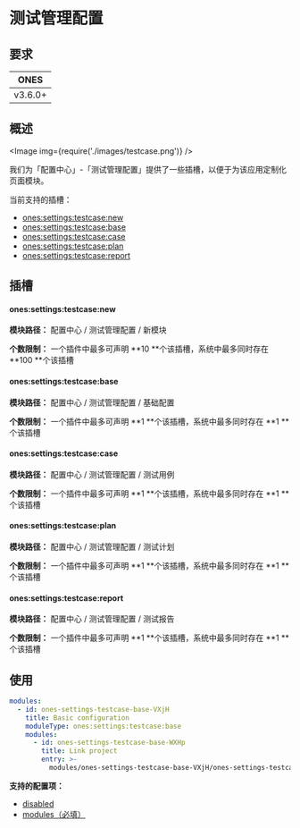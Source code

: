 
# 测试管理配置

## 要求

| **ONES** |
| :------: |
| v3.6.0+  |

## 概述

<Image img={require('./images/testcase.png')} />

我们为「配置中心」-「测试管理配置」提供了一些插槽，以便于为该应用定制化页面模块。

当前支持的插槽：

- [ones:settings:testcase:new](#onessettingstestcasenew)
- [ones:settings:testcase:base](#onessettingstestcasebase)
- [ones:settings:testcase:case](#onessettingstestcasecase)
- [ones:settings:testcase:plan](#onessettingstestcaseplan)
- [ones:settings:testcase:report](#onessettingstestcasereport)

## 插槽

#### ones:settings:testcase:new

**模块路径：** 配置中心 / 测试管理配置 / 新模块

**个数限制：** 一个插件中最多可声明 **10 **个该插槽，系统中最多同时存在 **100 **个该插槽

#### ones:settings:testcase:base

**模块路径：** 配置中心 / 测试管理配置 / 基础配置

**个数限制：** 一个插件中最多可声明 **1 **个该插槽，系统中最多同时存在 **1 **个该插槽

#### ones:settings:testcase:case

**模块路径：** 配置中心 / 测试管理配置 / 测试用例

**个数限制：** 一个插件中最多可声明 **1 **个该插槽，系统中最多同时存在 **1 **个该插槽

#### ones:settings:testcase:plan

**模块路径：** 配置中心 / 测试管理配置 / 测试计划

**个数限制：** 一个插件中最多可声明 **1 **个该插槽，系统中最多同时存在 **1 **个该插槽

#### ones:settings:testcase:report

**模块路径：** 配置中心 / 测试管理配置 / 测试报告

**个数限制：** 一个插件中最多可声明 **1 **个该插槽，系统中最多同时存在 **1 **个该插槽

## 使用

```yaml
modules:
  - id: ones-settings-testcase-base-VXjH
    title: Basic configuration
    moduleType: ones:settings:testcase:base
    modules:
      - id: ones-settings-testcase-base-WXHp
        title: Link project
        entry: >-
          modules/ones-settings-testcase-base-VXjH/ones-settings-testcase-base-WXHp/index.html
```

**支持的配置项：**

- [disabled](../../../../../reference/config/plugin.yaml#disabled)
- [modules（必填）](../../../../../reference/config/plugin.yaml#subModule)
